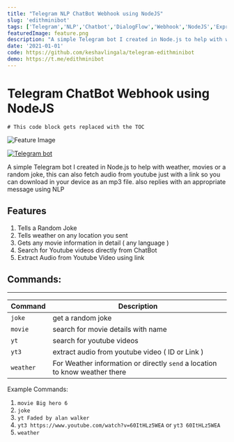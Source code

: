 ```yaml
---
title: "Telegram NLP ChatBot Webhook using NodeJS"
slug: 'edithminibot'
tags: ['Telegram','NLP','Chatbot','DialogFlow','Webhook','NodeJS','Express','keshavlingala','youtube-to-mp3','download mp3 from youtube','youtube downloader','entertainment','Keshav Lingala','Keshav Reddy','Keshav Reddy Lingala','Lingala Keshav Reddy','Keshav']
featuredImage: feature.png
description: "A simple Telegram bot I created in Node.js to help with weather, movies or a random joke, this can also fetch audio from youtube just with a link so you can download in your device as an mp3 file When not using any of those functionalities replies with an appripriate message using NLP"
date: '2021-01-01'
code: https://github.com/keshavlingala/telegram-edithminibot
demo: https://t.me/edithminibot
---
```


# Telegram ChatBot Webhook using NodeJS


```toc
# This code block gets replaced with the TOC
```

![Feature Image](feature.png)

[![Telegram bot](https://img.shields.io/badge/try-telegram%20bot-blue)](https://t.me/edithminibot)

A simple Telegram bot I created in Node.js to help with weather, movies or a random joke, this can also fetch audio from youtube just with a link so you can download in your device as an mp3 file.
also replies with an appropriate message using NLP

## Features

1. Tells a Random Joke
2. Tells weather on any location you sent
3. Gets any movie information in detail ( any language )
4. Search for Youtube videos directly from ChatBot
5. Extract Audio from Youtube Video using link

## Commands:
----------

| Command  | Description  |  
|---|---|
| `joke`  |   get a random joke  |  
|  `movie`   | search for movie details with name   | 
|  `yt`      | search for youtube videos  |
|`yt3`     | extract audio from youtube video ( ID or Link ) |
|`weather` | For Weather information or directly `send` a location to know weather there |

Example Commands:
1. `movie Big hero 6`
2. `joke`
3. `yt Faded by alan walker`
4. `yt3 https://www.youtube.com/watch?v=60ItHLz5WEA`
or `yt3 60ItHLz5WEA`
5. `weather`
